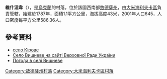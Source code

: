 {{coord|47|11|36|N|30|5|16|E|scale:30000|display=title}}

'''維什涅韋'''（{{lang-uk|Вишневе}}），是[[烏克蘭|烏克蘭]]的村落，位於該國西南部[[敖德薩州|敖德薩州]]，由[[大米海利夫卡區|大米海利夫卡區]]負責管轄，始建於1787年，面積1.1平方公里，海拔高度43米，2001年人口645，人口密度每平方公里586.36人。

==參考資料==
*[https://web.archive.org/web/20150210175758/http://w1.c1.rada.gov.ua/pls/z7502/A005?rf7571=24003 село Кірове]
* [https://web.archive.org/web/20150210175758/http://w1.c1.rada.gov.ua/pls/z7502/A005?rf7571=24003 Село Вишневе на сайті Верховної Ради України]
* [http://weather.in.ua/ua/odesskaja/10603 Погода в селі Вишневе] {{Wayback|url=http://weather.in.ua/ua/odesskaja/10603 |date=20160808061438 }}

{{DEFAULTSORT:Вишневе}}
[[Category:敖德薩州村落|Category:敖德薩州村落]]
[[Category:大米海利夫卡區村落|Category:大米海利夫卡區村落]]


{{Odessa-geo-stub}}